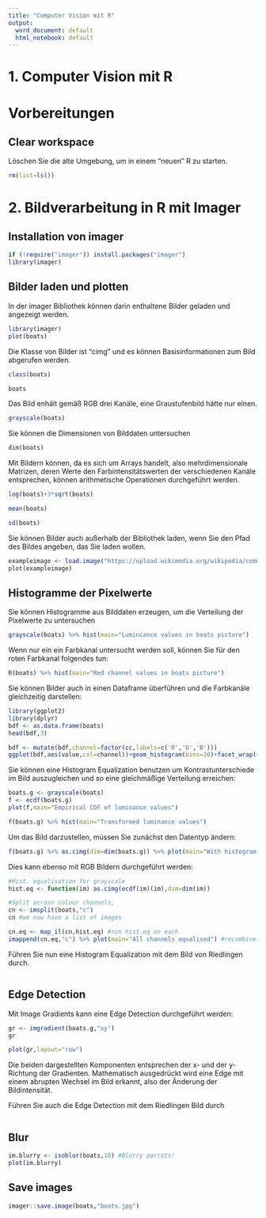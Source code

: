 ```yaml
---
title: "Computer Vision mit R"
output:
  word_document: default
  html_notebook: default
---
```

# 1. Computer Vision mit R
# Vorbereitungen
## Clear workspace
Löschen Sie die alte Umgebung, um in einem "neuen" R zu starten.
```r
rm(list=ls())
```

# 2. Bildverarbeitung in R mit Imager
## Installation von imager
```r
if (!require("imager")) install.packages("imager")
library(imager)
```

## Bilder laden und plotten
In der imager Bibliothek können darin enthaltene Bilder geladen und angezeigt werden.
```r
library(imager)
plot(boats)
```
Die Klasse von Bilder ist "cimg" und es können Basisinformationen zum Bild abgerufen werden.
```r
class(boats)
```
```r
boats
```
Das Bild enhält gemäß RGB drei Kanäle, eine Graustufenbild hätte nur einen.
```r
grayscale(boats)
```

Sie können die Dimensionen von Bilddaten untersuchen
```r
dim(boats)
```

Mit Bildern können, da es sich um Arrays handelt, also mehrdimensionale Matrizen, deren Werte den Farbintensitätswerten der verschiedenen Kanäle entsprechen, können arithmetische Operationen durchgeführt werden. 
```r
log(boats)+3*sqrt(boats)
```

```r
mean(boats)
```

```r
sd(boats)
```
Sie können Bilder auch außerhalb der Bibliothek laden, wenn Sie den Pfad des Bildes angeben, das Sie laden wollen.
```r
exampleimage <- load.image("https://upload.wikimedia.org/wikipedia/commons/thumb/5/55/Riedlingen_-_Stadt_%C3%BCber_der_Donau.JPG/1200px-Riedlingen_-_Stadt_%C3%BCber_der_Donau.JPG")
plot(exampleimage)
```
## Histogramme der Pixelwerte
Sie können Histogramme aus Bilddaten erzeugen, um die Verteilung der Pixelwerte zu untersuchen
```r
grayscale(boats) %>% hist(main="Lumincance values in boats picture")
```

Wenn nur ein ein Farbkanal untersucht werden soll, können Sie für den roten Farbkanal folgendes tun:
```r
R(boats) %>% hist(main="Red channel values in boats picture")
```
Sie können Bilder auch in einen Dataframe überführen und die Farbkanäle gleichzeitig darstellen:
```r
library(ggplot2)
library(dplyr)
bdf <- as.data.frame(boats)
head(bdf,3)
```

```r
bdf <- mutate(bdf,channel=factor(cc,labels=c('R','G','B')))
ggplot(bdf,aes(value,col=channel))+geom_histogram(bins=30)+facet_wrap(~ channel)
```
Sie können eine Histogram Equalization benutzen um Kontrastunterschiede im Bild auszugleichen und so eine gleichmäßige Verteilung erreichen:
```r
boats.g <- grayscale(boats)
f <- ecdf(boats.g)
plot(f,main="Empirical CDF of luminance values")
```

```r
f(boats.g) %>% hist(main="Transformed luminance values")
```
Um das Bild darzustellen, müssen Sie zunächst den Datentyp ändern:
```r
f(boats.g) %>% as.cimg(dim=dim(boats.g)) %>% plot(main="With histogram equalisation")
```
Dies kann ebenso mit RGB Bildern durchgeführt werden:
```r
#Hist. equalisation for grayscale
hist.eq <- function(im) as.cimg(ecdf(im)(im),dim=dim(im))

#Split across colour channels,
cn <- imsplit(boats,"c")
cn #we now have a list of images
```

```r
cn.eq <- map_il(cn,hist.eq) #run hist.eq on each
imappend(cn.eq,"c") %>% plot(main="All channels equalised") #recombine and plot
```

Führen Sie nun eine Histogram Equalization mit dem Bild von Riedlingen durch.
```r

```


## Edge Detection
Mit Image Gradients kann eine Edge Detection durchgeführt werden:
```r
gr <- imgradient(boats.g,"xy")
gr
```
```r
plot(gr,layout="row")
```
Die beiden dargestellten Komponenten entsprechen der x- und der y-Richtung der Gradienten. Mathematisch ausgedrückt wird eine Edge mit einem abrupten Wechsel im Bild erkannt, also der Änderung der Bildintensität.

Führen Sie auch die Edge Detection mit dem Riedlingen Bild durch 
```r

```

## Blur
```r
im.blurry <- isoblur(boats,10) #Blurry parrots!
plot(im.blurry)
```


## Save images
```r
imager::save.image(boats,"boats.jpg")
```


























